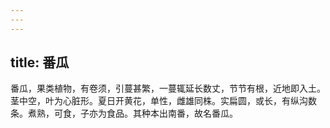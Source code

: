 ```yaml
---
---
---
```

title: 番瓜
---



番瓜，果类植物，有卷须，引蔓甚繁，一蔓辄延长数丈，节节有根，近地即入土。茎中空，叶为心脏形。夏日开黄花，单性，雌雄同株。实扁圆，或长，有纵沟数条。煮熟，可食，子亦为食品。其种本出南番，故名番瓜。